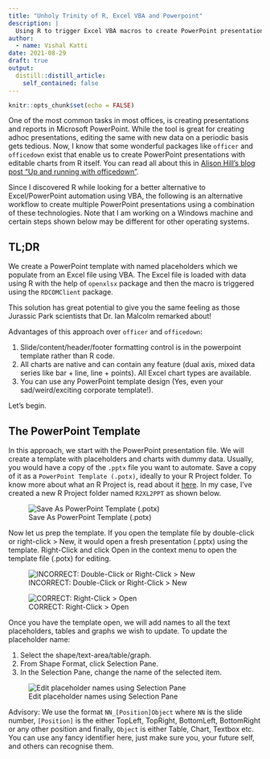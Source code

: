 ```yaml
---
title: "Unholy Trinity of R, Excel VBA and Powerpoint"
description: |
  Using R to trigger Excel VBA macros to create PowerPoint presentations!
author:
  - name: Vishal Katti
date: 2021-08-29
draft: true
output:
  distill::distill_article:
    self_contained: false
---
```


```r
knitr::opts_chunk$set(echo = FALSE)
```

One of the most common tasks in most offices, is creating presentations
and reports in Microsoft PowerPoint. While the tool is great for
creating adhoc presentations, editing the same with new data on a
periodic basis gets tedious. Now, I know that some wonderful packages
like `officer` and `officedown` exist that enable us to create
PowerPoint presentations with editable charts from R itself. You can
read all about this in [Alison Hill's blog post "Up and running with
officedown"](https://alison.rbind.io/blog/2021-07-officedown/).

Since I discovered R while looking for a better alternative to
Excel/PowerPoint automation using VBA, the following is an alternative
workflow to create multiple PowerPoint presentations using a combination
of these technologies. Note that I am working on a Windows machine and
certain steps shown below may be different for other operating systems.

## TL;DR

We create a PowerPoint template with named placeholders which we
populate from an Excel file using VBA. The Excel file is loaded with
data using R with the help of `openxlsx` package and then the macro is
triggered using the `RDCOMClient` package.

This solution has great potential to give you the same feeling as those
Jurassic Park scientists that Dr. Ian Malcolm remarked about!

Advantages of this approach over `officer` and `officedown`:

1.  Slide/content/header/footer formatting control is in the powerpoint
    template rather than R code.
2.  All charts are native and can contain any feature (dual axis, mixed
    data series like bar + line, line + points). All Excel chart types
    are available.
3.  You can use any PowerPoint template design (Yes, even your
    sad/weird/exciting corporate template!).

Let's begin.

## The PowerPoint Template

In this approach, we start with the PowerPoint presentation file. We
will create a template with placeholders and charts with dummy data.
Usually, you would have a copy of the `.pptx` file you want to automate.
Save a copy of it as a `PowerPoint Template (.potx)`, ideally to your R
Project folder. To know more about what an R Project is, read about it
[here](https://support.rstudio.com/hc/en-us/articles/200526207-Using-Projects).
In my case, I've created a new R Project folder named `R2XL2PPT` as
shown below.

![Save As PowerPoint Template
(.potx)](images/save_as_potx.png "Save As PowerPoint Template (.potx)")

Now let us prep the template. If you open the template file by
double-click or right-click \> New, it would open a fresh presentation
(.pptx) using the template. Right-Click and click Open in the context
menu to open the template file (.potx) for editing.

![INCORRECT: Double-Click or Right-Click \>
New](images/edit_potx_new.png)

![CORRECT: Right-Click \> Open](images/edit_potx_open.png)

Once you have the template open, we will add names to all the text
placeholders, tables and graphs we wish to update. To update the
placeholder name:

1.  Select the shape/text-area/table/graph.
2.  From Shape Format, click Selection Pane.
3.  In the Selection Pane, change the name of the selected item.

![Edit placeholder names using Selection Pane](images/edit_ph_names.png)

Advisory: We use the format `NN_[Position]Object` where `NN` is the
slide number, `[Position]` is the either TopLeft, TopRight, BottomLeft,
BottomRight or any other position and finally, `Object` is either Table,
Chart, Textbox etc. You can use any fancy identifier here, just make
sure you, your future self, and others can recognise them.
